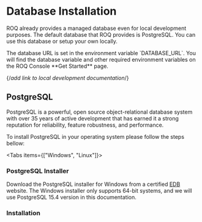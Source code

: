 
# Database Installation

ROQ already provides a managed database even for local development purposes. The default database that ROQ provides is PostgreSQL. You can use this database or setup your own locally. 

<Callout type="info">
The database URL is set in the environment variable `DATABASE_URL`. You will find the database variable and other required environment variables on the ROQ Console **Get Started** page.
</Callout>

{/*add link to local development documentation*/}

## PostgreSQL

PostgreSQL is a powerful, open source object-relational database system with over 35 years of active development that has earned it a strong reputation for reliability, feature robustness, and performance.

To install PostgreSQL in your operating system please follow the steps bellow:

<Tabs items={["Windows", "Linux"]}>
<Tab>

<Steps>

### PostgreSQL Installer

Download the PostgreSQL installer for Windows from a certified [EDB](https://www.enterprisedb.com/downloads/postgres-postgresql-downloads) website. The Windows installer only supports 64-bit systems, and we will use PostgreSQL 15.4 version in this documentation.

### Installation


</Steps>
</Tab>
</Tabs>